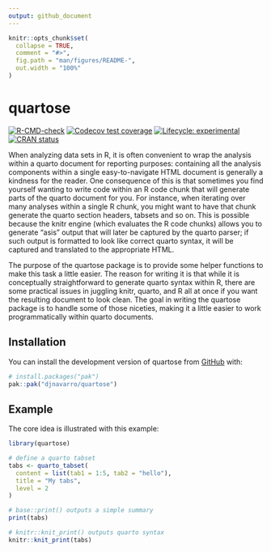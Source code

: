 ```yaml
---
output: github_document
---
```


<!-- README.md is generated from README.Rmd. Please edit that file -->

```r
knitr::opts_chunk$set(
  collapse = TRUE,
  comment = "#>",
  fig.path = "man/figures/README-",
  out.width = "100%"
)
```

# quartose

<!-- badges: start -->
[![R-CMD-check](https://github.com/djnavarro/quartose/actions/workflows/R-CMD-check.yaml/badge.svg)](https://github.com/djnavarro/quartose/actions/workflows/R-CMD-check.yaml)
[![Codecov test coverage](https://codecov.io/gh/djnavarro/quartose/graph/badge.svg)](https://app.codecov.io/gh/djnavarro/quartose)
[![Lifecycle: experimental](https://img.shields.io/badge/lifecycle-experimental-orange.svg)](https://lifecycle.r-lib.org/articles/stages.html#experimental)
[![CRAN status](https://www.r-pkg.org/badges/version/quartose)](https://CRAN.R-project.org/package=quartose)
<!-- badges: end -->

When analyzing data sets in R, it is often convenient to wrap the analysis within a quarto document for reporting purposes: containing all the analysis components within a single easy-to-navigate HTML document is generally a kindness for the reader. One consequence of this is that sometimes you find yourself wanting to write code within an R code chunk that will generate parts of the quarto document for you. For instance, when iterating over many analyses within a single R chunk, you might want to have that chunk generate the quarto section headers, tabsets and so on. This is possible because the knitr engine (which evaluates the R code chunks) allows you to generate "asis" output that will later be captured by the quarto parser; if such output is formatted to look like correct quarto syntax, it will be captured and translated to the appropriate HTML. 

The purpose of the quartose package is to provide some helper functions to make this task a little easier. The reason for writing it is that while it is conceptually straightforward to generate quarto syntax within R, there are some practical issues in juggling knitr, quarto, and R all at once if you want the resulting document to look clean. The goal in writing the quartose package is to handle some of those niceties, making it a little easier to work programmatically within quarto documents. 

## Installation

You can install the development version of quartose from [GitHub](https://github.com/) with:

``` r
# install.packages("pak")
pak::pak("djnavarro/quartose")
```

## Example

The core idea is illustrated with this example:

```r
library(quartose)

# define a quarto tabset
tabs <- quarto_tabset(
  content = list(tab1 = 1:5, tab2 = "hello"), 
  title = "My tabs", 
  level = 2
)

# base::print() outputs a simple summary
print(tabs)

# knitr::knit_print() outputs quarto syntax
knitr::knit_print(tabs)
```

